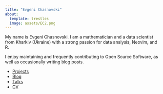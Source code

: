 ```yaml
---
title: "Evgeni Chasnovski"
about:
  template: trestles
  image: assets/EC2.png
---
```


My name is Evgeni Chasnovski. I am a mathematician and a data scientist from Kharkiv (Ukraine) with a strong passion for data analysis, Neovim, and R.

I enjoy maintaining and frequently contributing to Open Source Software, as well as occasionally writing blog posts.

- [Projects](projects.qmd)
- [Blog](blog.qmd)
- [Talks](talks.qmd)
- [CV](assets/EvgeniChasnovski.pdf)
